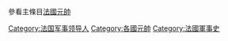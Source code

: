 {{Catnav|頁面分類|各種主題的頁面分類|按國家分類|各國歷史|法国历史}}
{{Catnav|頁面分類|各種主題的頁面分類|按國家分類|各國歷史|各國元帥}}
{{Catnav|頁面分類|历史|各國歷史|法国历史}}
{{Catnav|頁面分類|历史|各國歷史|各國元帥}}
{{Catnav|頁面分類|历史|各區域的歷史|欧洲历史|法国历史}}
{{Catnav|頁面分類|人物|各國人物|法国人|法國軍事人物}}
{{Catnav|頁面分類|人物|各國人物|各國軍事人物|法國軍事人物}}

參看主條目[[法國元帥|法國元帥]]
{{Commons category|Marshals of France}}

[[Category:法国军事领导人|Category:法国军事领导人]]
[[Category:各國元帥|Category:各國元帥]]
[[Category:法國軍事史|Category:法國軍事史]]